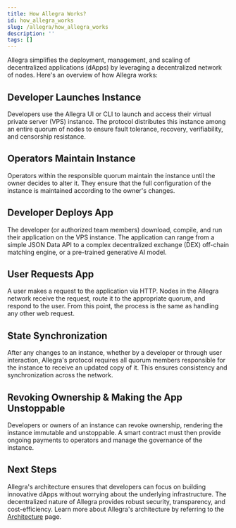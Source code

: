 ```yaml
---
title: How Allegra Works?
id: how_allegra_works
slug: /allegra/how_allegra_works
description: ''
tags: []
---
```



Allegra simplifies the deployment, management, and scaling of decentralized applications (dApps) by leveraging a decentralized network of nodes. Here's an overview of how Allegra works:

## Developer Launches Instance

Developers use the Allegra UI or CLI to launch and access their virtual private server (VPS) instance. The protocol distributes this instance among an entire quorum of nodes to ensure fault tolerance, recovery, verifiability, and censorship resistance.

## Operators Maintain Instance

Operators within the responsible quorum maintain the instance until the owner decides to alter it. They ensure that the full configuration of the instance is maintained according to the owner's changes.

## Developer Deploys App

The developer (or authorized team members) download, compile, and run their application on the VPS instance. The application can range from a simple JSON Data API to a complex decentralized exchange (DEX) off-chain matching engine, or a pre-trained generative AI model.

## User Requests App

A user makes a request to the application via HTTP. Nodes in the Allegra network receive the request, route it to the appropriate quorum, and respond to the user. From this point, the process is the same as handling any other web request.

## State Synchronization

After any changes to an instance, whether by a developer or through user interaction, Allegra's protocol requires all quorum members responsible for the instance to receive an updated copy of it. This ensures consistency and synchronization across the network.

## Revoking Ownership & Making the App Unstoppable

Developers or owners of an instance can revoke ownership, rendering the instance immutable and unstoppable. A smart contract must then provide ongoing payments to operators and manage the governance of the instance.

## Next Steps

Allegra's architecture ensures that developers can focus on building innovative dApps without worrying about the underlying infrastructure. The decentralized nature of Allegra provides robust security, transparency, and cost-efficiency. Learn more about Allegra's architecture by referring to the [Architecture](/allegra/architecture) page.
